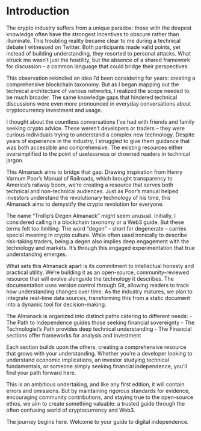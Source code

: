 # Introduction

The crypto industry suffers from a unique paradox: those with the deepest knowledge often have the strongest incentives to obscure rather than illuminate. This troubling reality became clear to me during a technical debate I witnessed on Twitter. Both participants made valid points, yet instead of building understanding, they resorted to personal attacks. What struck me wasn't just the hostility, but the absence of a shared framework for discussion – a common language that could bridge their perspectives.

This observation rekindled an idea I'd been considering for years: creating a comprehensive blockchain taxonomy. But as I began mapping out the technical architecture of various networks, I realized the scope needed to be much broader. The same knowledge gaps that hindered technical discussions were even more pronounced in everyday conversations about cryptocurrency investment and usage.

I thought about the countless conversations I've had with friends and family seeking crypto advice. These weren't developers or traders – they were curious individuals trying to understand a complex new technology. Despite years of experience in the industry, I struggled to give them guidance that was both accessible and comprehensive. The existing resources either oversimplified to the point of uselessness or drowned readers in technical jargon.

This Almanack aims to bridge that gap. Drawing inspiration from Henry Varnum Poor's Manual of Railroads, which brought transparency to America's railway boom, we're creating a resource that serves both technical and non-technical audiences. Just as Poor's manual helped investors understand the revolutionary technology of his time, this Almanack aims to demystify the crypto revolution for everyone.

The name "Trollip's Degen Almanack" might seem unusual. Initially, I considered calling it a blockchain taxonomy or a Web3 guide. But these terms felt too limiting. The word "degen" – short for degenerate – carries special meaning in crypto culture. While often used ironically to describe risk-taking traders, being a degen also implies deep engagement with the technology and markets. It's through this engaged experimentation that true understanding emerges.

What sets this Almanack apart is its commitment to intellectual honesty and practical utility. We're building it as an open-source, community-reviewed resource that will evolve alongside the technology it describes. The documentation uses version control through Git, allowing readers to track how understanding changes over time. As the industry matures, we plan to integrate real-time data sources, transforming this from a static document into a dynamic tool for decision-making.

The Almanack is organized into distinct paths catering to different needs:
- The Path to Independence guides those seeking financial sovereignty
- The Technologist's Path provides deep technical understanding
- The Financial sections offer frameworks for analysis and investment

Each section builds upon the others, creating a comprehensive resource that grows with your understanding. Whether you're a developer looking to understand economic implications, an investor studying technical fundamentals, or someone simply seeking financial independence, you'll find your path forward here.

This is an ambitious undertaking, and like any first edition, it will contain errors and omissions. But by maintaining rigorous standards for evidence, encouraging community contributions, and staying true to the open-source ethos, we aim to create something valuable: a trusted guide through the often confusing world of cryptocurrency and Web3.

The journey begins here. Welcome to your guide to digital independence.